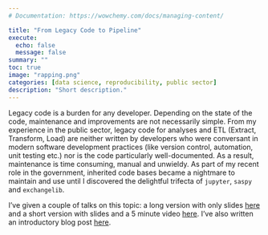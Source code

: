 ```yaml
---
# Documentation: https://wowchemy.com/docs/managing-content/

title: "From Legacy Code to Pipeline"
execute:
  echo: false
  message: false
summary: ""
toc: true
image: "rapping.png"
categories: [data science, reproducibility, public sector]
description: "Short description."
---
```


Legacy code is a burden for any developer. Depending on the state of the code, maintenance and improvements are not necessarily simple. From my experience in the public sector, legacy code for analyses and ETL (Extract, Transform, Load) are neither written by developers who were conversant in modern software development practices (like version control, automation, unit testing etc.) nor is the code particularly well-documented. As a result, maintenance is time consuming, manual and unwieldy. As part of my recent role in the government, inherited code bases became a nightmare to maintain and use until I discovered the delightful trifecta of `jupyter`, `saspy` and `exchangelib`. 

I've given a couple of talks on this topic: a long version with only slides [here](https://shriv-portfolio.netlify.app/talk/rap-statsnz/) and a short version with slides and a 5 minute video [here](https://shriv-portfolio.netlify.app/talk/rap-5m/). I've also written an introductory blog post [here](https://shriv-portfolio.netlify.app/post/rap-public-sector/). 

